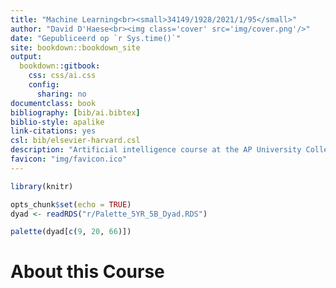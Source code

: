 ---
title: "Machine Learning<br><small>34149/1928/2021/1/95</small>"
author: "David D'Haese<br><img class='cover' src='img/cover.png'/>"
date: "Gepubliceerd op `r Sys.time()`"
site: bookdown::bookdown_site
output:
  bookdown::gitbook:
    css: css/ai.css
    config:
      sharing: no
documentclass: book
bibliography: [bib/ai.bibtex]
biblio-style: apalike
link-citations: yes
csl: bib/elsevier-harvard.csl
description: "Artificial intelligence course at the AP University College."
favicon: "img/favicon.ico"
---

```{r setup, include=FALSE}
library(knitr)

opts_chunk$set(echo = TRUE)
dyad <- readRDS("r/Palette_5YR_5B_Dyad.RDS")

palette(dyad[c(9, 20, 66)])
```

# About this Course

